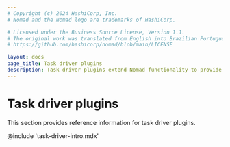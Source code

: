 ```yaml
---
# Copyright (c) 2024 HashiCorp, Inc.
# Nomad and the Nomad logo are trademarks of HashiCorp.

# Licensed under the Business Source License, Version 1.1.
# The original work was translated from English into Brazilian Portuguese.
# https://github.com/hashicorp/nomad/blob/main/LICENSE

layout: docs
page_title: Task driver plugins
description: Task driver plugins extend Nomad functionality to provide resource isolation when executing job tasks. Review the Exec2, Podman, and Virt task driver reference. Explore plugins developed by the Nomad user community.
---
```


# Task driver plugins

This section provides reference information for task driver plugins.

@include 'task-driver-intro.mdx'

